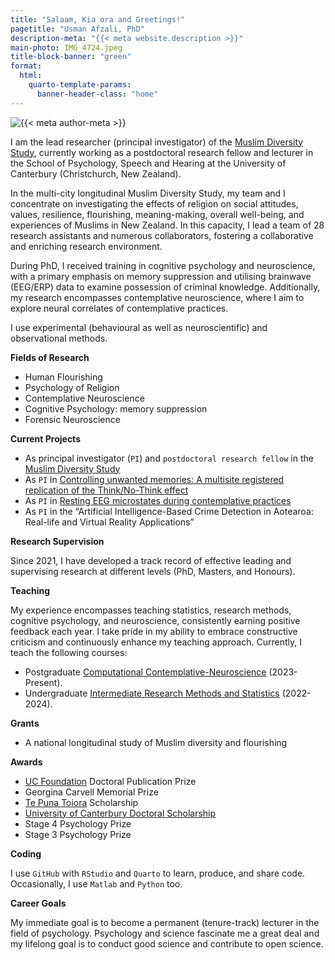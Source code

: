 ```yaml
---
title: "Salaam, Kia ora and Greetings!"
pagetitle: "Usman Afzali, PhD"
description-meta: "{{< meta website.description >}}"
main-photo: IMG_4724.jpeg
title-block-banner: "green"
format:
  html:
    quarto-template-params:
      banner-header-class: "home"
---
```


::: {.grid}

::: {.g-col-12 .g-col-sm-4}

```{=html}
<div class="grid" style="--bs-columns: 5; row-gap: 0;">
  <div class="g-col-1 g-col-sm-0"></div>
  <div class="g-col-3 g-col-sm-5">
    <picture>
      <source media="(max-width: 576px)" srcset="{{IMG_4724.jpeg}}">
      <source media="(min-width: 576px)" srcset="{{< meta main-photo >}}">
      <img class="img-fluid" src="{{< meta main-photo >}}" alt="{{< meta author-meta >}}">
    </picture>
  </div>
  <div class="g-col-1 g-col-sm-0"></div>
</div>
```

:::

::: {.g-col-12 .g-col-sm-8}

I am the lead researcher (principal investigator) of the [Muslim Diversity Study](https://www.canterbury.ac.nz/research/about-uc-research/research-specialities-and-projects/research-projects/the-muslim-diversity-study), currently working as a postdoctoral research fellow and lecturer in the School of Psychology, Speech and Hearing at the University of Canterbury (Christchurch, New Zealand).

In the multi-city longitudinal Muslim Diversity Study, my team and I concentrate on investigating the effects of religion on social attitudes, values, resilience, flourishing, meaning-making, overall well-being, and experiences of Muslims in New Zealand. In this capacity, I lead a team of 28 research assistants and numerous collaborators, fostering a collaborative and enriching research environment.

During PhD, I  received training in cognitive psychology and neuroscience, with a primary emphasis on memory suppression and utilising brainwave (EEG/ERP) data to examine possession of criminal knowledge. Additionally, my research encompasses contemplative neuroscience, where I aim to explore neural correlates of contemplative practices.

I use experimental (behavioural as well as neuroscientific) and observational methods.

**Fields of Research**

-   Human Flourishing
-   Psychology of Religion
-   Contemplative Neuroscience
-   Cognitive Psychology: memory suppression
-   Forensic Neuroscience

**Current Projects**

-   As principal investigator (`PI`) and `postdoctoral research fellow` in the [Muslim Diversity Study](https://www.canterbury.ac.nz/research/about-uc-research/research-specialities-and-projects/research-projects/the-muslim-diversity-study)
-   As `PI` in [Controlling unwanted memories: A multisite registered replication of the Think/No-Think effect](https://osf.io/nru4x/?view_only=bc189174a1cf4ca8b1dc83cf7967cd9e)
-   As `PI` in [Resting EEG microstates during contemplative practices](https://osf.io/ns5zm/)
-   As `PI` in the "Artificial Intelligence-Based Crime Detection in Aotearoa: Real-life and Virtual Reality Applications"

**Research Supervision**

Since 2021, I have developed a track record of effective leading and supervising research at different levels (PhD, Masters, and Honours).

**Teaching**

My experience encompasses teaching statistics, research methods, cognitive psychology, and neuroscience, consistently earning positive feedback each year. I take pride in my ability to embrace constructive criticism and continuously enhance my teaching approach. Currently, I teach the following courses:

-   Postgraduate [Computational Contemplative-Neuroscience](https://courseinfo.canterbury.ac.nz/GetCourseDetails.aspx?course=PSYC480&occurrence=24S1(C)&year=2024) (2023-Present).
-   Undergraduate [Intermediate Research Methods and Statistics](https://courseinfo.canterbury.ac.nz/GetCourseDetails.aspx?course=PSYC344&occurrence=23S2(C)&year=2023) (2022-2024).

**Grants**

-   A national longitudinal study of Muslim diversity and flourishing

**Awards**

-   [UC Foundation](https://www.canterbury.ac.nz/uc-foundation/) Doctoral Publication Prize
-   Georgina Carvell Memorial Prize
-   [Te Puna Toiora](https://www.canterbury.ac.nz/research/about-uc-research/research-groups-and-centres/te-puna-toiora-mental-health-and-nutrition-research) Scholarship
-   [University of Canterbury Doctoral Scholarship](https://www.canterbury.ac.nz/get-started/scholarships/types/doctoral-scholarships/)
-   Stage 4 Psychology Prize
-   Stage 3 Psychology Prize

**Coding**

I use `GitHub` with `RStudio` and `Quarto` to learn, produce, and share code. Occasionally, I use `Matlab` and `Python` too.

**Career Goals**

My immediate goal is to become a permanent (tenure-track) lecturer in the field of psychology. Psychology and science fascinate me a great deal and my lifelong goal is to conduct good science and contribute to open science. 

:::

:::


